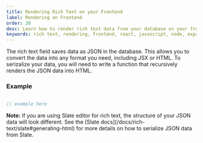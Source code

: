 ```yaml
---
title: Rendering Rich Text on your Frontend
label: Rendering on Frontend
order: 20
desc: Learn how to render rich text data from your database on your frontend.
keywords: rich text, rendering, frontend, react, javascript, node, express, cms, headless, content management system, documentation
---
```


The rich text field saves data as JSON in the database. This allows you to convert the data into any format you need, including JSX or HTML. To serizalize your data, you will need to write a function that recursively renders the JSON data into HTML.

### Example



```ts

// example here

```

<Banner type="warning">
  <strong>Note:</strong>
  If you are using Slate editor for rich text, the structure of your JSON data will look different. See the [Slate docs](/docs/rich-text/slate#generating-html) for more details on how to serialize JSON data from Slate.
</Banner>